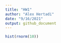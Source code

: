 ```yaml
---
title: "HW1"
author: "Alex Hertadi"
date: "9/16/2021"
output: github_document
---
```

  
```r
hist(rnorm(10))
```

